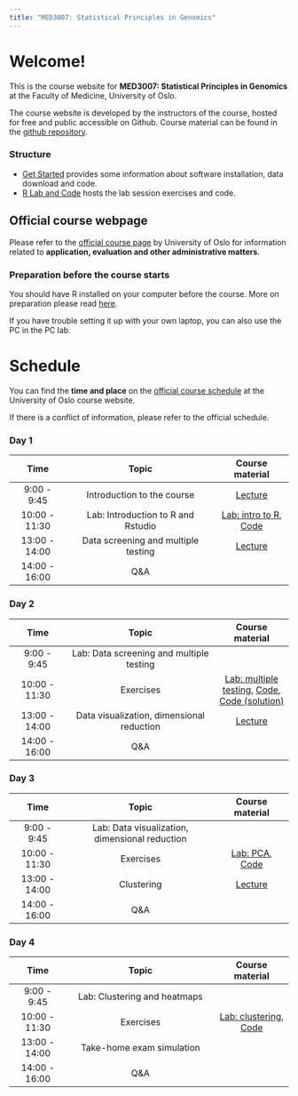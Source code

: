 ```yaml
---
title: "MED3007: Statistical Principles in Genomics"
---
```


# Welcome!

This is the course website for **MED3007: Statistical Principles in Genomics** at the Faculty of Medicine, University of Oslo. 

The course website is developed by the instructors of the course, hosted for free and public accessible on Github. Course material can be found in the [github repository](https://github.com/ocbe-uio/course_med3007).

### Structure

* [Get Started](https://ocbe-uio.github.io/course_med3007/get_started/get_started.html) provides some information about software installation, data download and code.
* [R Lab and Code](https://ocbe-uio.github.io/course_med3007/lab/overview.html) hosts the lab session exercises and code.


::: callout-note
## Official course webpage

Please refer to the [official course page](https://www.uio.no/studier/emner/medisin/med/MED3007/) by University of Oslo for information related to **application, evaluation and other administrative matters**.

:::

### Preparation before the course starts

You should have R installed on your computer before the course. More on preparation please read [here](https://ocbe-uio.github.io/course_med3007/get_started/get_started.html).

If you have trouble setting it up with your own laptop, you can also use the PC in the PC lab.


# Schedule

You can find the **time and place** on the [official course schedule](https://www.uio.no/studier/emner/medisin/med/MED3007/v24/timeplan/index.html) at the University of Oslo course website. 

If there is a conflict of information, please refer to the official schedule.

### Day 1

|     Time      |                 Topic                |  Course material  |
|:-------------:|:------------------------------------:|:-----------------:|
| 9:00 - 9:45   | Introduction to the course | [Lecture](lecture_notes/MED3007_Lecture0.pdf)                  |
| 10:00 - 11:30  | Lab: Introduction to R and Rstudio  | [Lab: intro to R](lab/lab_day1_intro.qmd), [Code](https://github.com/ocbe-uio/course_med3007/blob/main/lab/code/MED3007_Lab0_intro_r.R) |
| 13:00 - 14:00  | Data screening and multiple testing   | [Lecture](lecture_notes/MED3007_Lecture1.pdf)  |
| 14:00 - 16:00  | Q&A | |



### Day 2

|     Time      |                 Topic                |  Course material  |
|:-------------:|:------------------------------------:|:-----------------:|
| 9:00 - 9:45   | Lab: Data screening and multiple testing  | |
| 10:00 - 11:30  | Exercises  | [Lab: multiple testing](https://ocbe-uio.github.io/course_med3007/lab/lab_day2_testing.html), [Code](https://github.com/ocbe-uio/course_med3007/blob/main/lab/code/MED3007_Lab1.R), [Code (solution)](https://github.com/ocbe-uio/course_med3007/blob/main/lab/code/MED3007_Lab1_exercise_solution.R)   |
| 13:00 - 14:00  | Data visualization, dimensional reduction | [Lecture](lecture_notes/MED3007_Lecture2.pdf)   |
| 14:00 - 16:00  | Q&A | |



### Day 3

|     Time      |                 Topic                |  Course material  |
|:-------------:|:------------------------------------:|:-----------------:|
| 9:00 - 9:45   | Lab: Data visualization, dimensional reduction |  |
| 10:00 - 11:30  | Exercises  |[Lab: PCA](https://ocbe-uio.github.io/course_med3007/lab/lab_day3_pca.html), [Code](https://github.com/ocbe-uio/course_med3007/blob/main/lab/code/MED3007_Lab2_pca.R)  |
| 13:00 - 14:00  | Clustering   |  [Lecture](lecture_notes/MED3007_Lecture3.pdf)  |
| 14:00 - 16:00  | Q&A | |

### Day 4

|     Time      |                 Topic                |  Course material  |
|:-------------:|:------------------------------------:|:-----------------:|
| 9:00 - 9:45   | Lab: Clustering and heatmaps |   |
| 10:00 - 11:30  | Exercises  | [Lab: clustering](https://ocbe-uio.github.io/course_med3007/lab/lab_day4_clustering.html), [Code](https://github.com/ocbe-uio/course_med3007/blob/main/lab/code/MED3007_Lab3_clustering.R) |
| 13:00 - 14:00  | Take-home exam simulation   |  |
| 14:00 - 16:00  | Q&A | |



